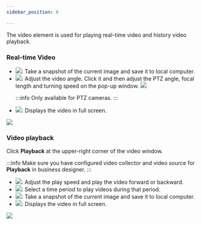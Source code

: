 ```yaml
---
sidebar_position: 6

---
```


The video element is used for playing real-time video and history video playback.


### Real-time Video

<ul>
<li>
<img src="https://wordpressfreezonex.oss-accelerate.aliyuncs.com/monitoring/50.png"/>: Take a snapshot of the current image and save it to local computer.
</li>
<li>
<img src="https://wordpressfreezonex.oss-accelerate.aliyuncs.com/monitoring/51.png"/>: Adjust the video angle. Click it and then adjust the PTZ angle, focal length and turning speed on the pop-up window.

<img src="https://wordpressfreezonex.oss-accelerate.aliyuncs.com/monitoring/53.png"/>

:::info
Only available for PTZ cameras.
:::

</li>
<li>
<img src="https://wordpressfreezonex.oss-accelerate.aliyuncs.com/monitoring/52.png"/>: Displays the video in full screen.
</li>
</ul>

<img width={350} height={350} src="https://wordpressfreezonex.oss-accelerate.aliyuncs.com/monitoring/49.png" />


### Video playback

Click <strong>Playback</strong> at the upper-right corner of the video window.

:::info
Make sure you have configured video collector and video source for <strong>Playback</strong> in business designer.
:::

<ul>
<li>
<img src="https://wordpressfreezonex.oss-accelerate.aliyuncs.com/monitoring/55.png"/>: Adjust the play speed and play the video forward or backward.
</li>
<li>
<img src="https://wordpressfreezonex.oss-accelerate.aliyuncs.com/monitoring/56.png"/>: Select a time period to play videos during that period.
</li>
<li>
<img src="https://wordpressfreezonex.oss-accelerate.aliyuncs.com/monitoring/50.png"/>: Take a snapshot of the current image and save it to local computer.
</li>
<li>
<img src="https://wordpressfreezonex.oss-accelerate.aliyuncs.com/monitoring/52.png"/>: Displays the video in full screen.
</li>
</ul>
<img width={350} height={350} src="https://wordpressfreezonex.oss-accelerate.aliyuncs.com/monitoring/54.png" />

